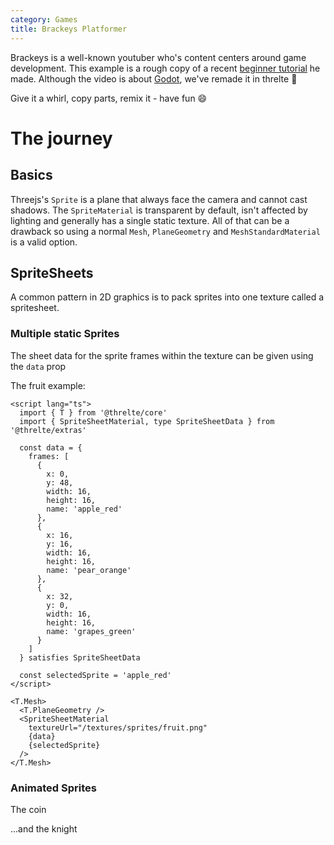 ```yaml
---
category: Games
title: Brackeys Platformer
---
```


Brackeys is a well-known youtuber who's content centers around game
development. This example is a rough copy of a recent [beginner
tutorial](https://www.youtube.com/watch?v=LOhfqjmasi0) he made. Although the
video is about [Godot](https://godotengine.org/), we've remade it in threlte 🎉

Give it a whirl, copy parts, remix it - have fun 😄

<Example path="games/brackeys-platformer" />

# The journey

## Basics

Threejs's `Sprite` is a plane that always face the camera and cannot cast
shadows. The `SpriteMaterial` is transparent by default, isn't affected by
lighting and generally has a single static texture. All of that can be a
drawback so using a normal `Mesh`, `PlaneGeometry` and `MeshStandardMaterial`
is a valid option.

## SpriteSheets

A common pattern in 2D graphics is to pack sprites into one texture called a
spritesheet.

### Multiple static Sprites

The sheet data for the sprite frames within the texture can be given using the `data` prop

The fruit example:

```svelte
<script lang="ts">
  import { T } from '@threlte/core'
  import { SpriteSheetMaterial, type SpriteSheetData } from '@threlte/extras'

  const data = {
    frames: [
      {
        x: 0,
        y: 48,
        width: 16,
        height: 16,
        name: 'apple_red'
      },
      {
        x: 16,
        y: 16,
        width: 16,
        height: 16,
        name: 'pear_orange'
      },
      {
        x: 32,
        y: 0,
        width: 16,
        height: 16,
        name: 'grapes_green'
      }
    ]
  } satisfies SpriteSheetData

  const selectedSprite = 'apple_red'
</script>

<T.Mesh>
  <T.PlaneGeometry />
  <SpriteSheetMaterial
    textureUrl="/textures/sprites/fruit.png"
    {data}
    {selectedSprite}
  />
</T.Mesh>
```

### Animated Sprites

The coin

...and the knight
